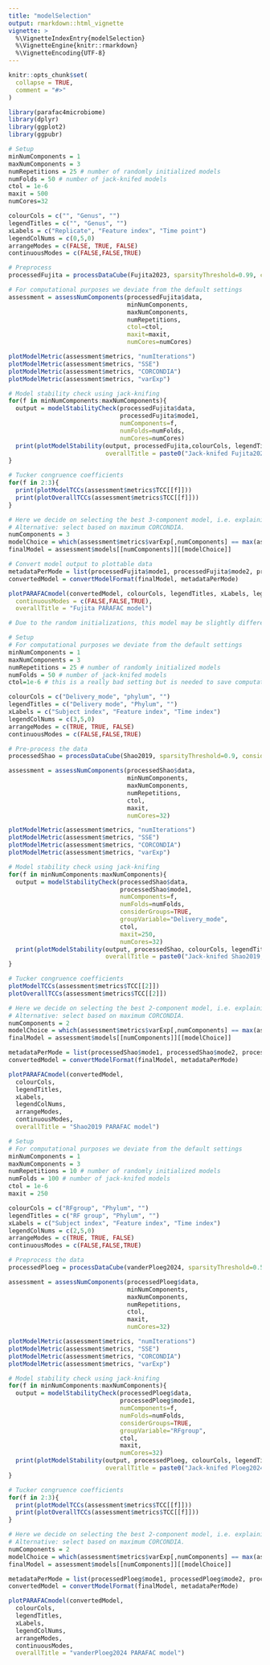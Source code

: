```yaml
---
title: "modelSelection"
output: rmarkdown::html_vignette
vignette: >
  %\VignetteIndexEntry{modelSelection}
  %\VignetteEngine{knitr::rmarkdown}
  %\VignetteEncoding{UTF-8}
---
```


```r
knitr::opts_chunk$set(
  collapse = TRUE,
  comment = "#>"
)
```

```r
library(parafac4microbiome)
library(dplyr)
library(ggplot2)
library(ggpubr)
```

```r
# Setup
minNumComponents = 1
maxNumComponents = 3
numRepetitions = 25 # number of randomly initialized models
numFolds = 50 # number of jack-knifed models
ctol = 1e-6
maxit = 500
numCores=32

colourCols = c("", "Genus", "")
legendTitles = c("", "Genus", "")
xLabels = c("Replicate", "Feature index", "Time point")
legendColNums = c(0,5,0)
arrangeModes = c(FALSE, TRUE, FALSE)
continuousModes = c(FALSE,FALSE,TRUE)

# Preprocess
processedFujita = processDataCube(Fujita2023, sparsityThreshold=0.99, centerMode=1, scaleMode=2)

# For computational purposes we deviate from the default settings
assessment = assessNumComponents(processedFujita$data,
                                 minNumComponents,
                                 maxNumComponents,
                                 numRepetitions,
                                 ctol=ctol,
                                 maxit=maxit,
                                 numCores=numCores)

plotModelMetric(assessment$metrics, "numIterations")
plotModelMetric(assessment$metrics, "SSE")
plotModelMetric(assessment$metrics, "CORCONDIA")
plotModelMetric(assessment$metrics, "varExp")

# Model stability check using jack-knifing
for(f in minNumComponents:maxNumComponents){
  output = modelStabilityCheck(processedFujita$data,
                               processedFujita$mode1,
                               numComponents=f,
                               numFolds=numFolds,
                               numCores=numCores)
  print(plotModelStability(output, processedFujita,colourCols, legendTitles, xLabels, legendColNums, arrangeModes,
                           overallTitle = paste0("Jack-knifed Fujita2023, numFolds=", numFolds)))
}

# Tucker congruence coefficients
for(f in 2:3){
  print(plotModelTCCs(assessment$metrics$TCC[[f]]))
  print(plotOverallTCCs(assessment$metrics$TCC[[f]]))
}

# Here we decide on selecting the best 3-component model, i.e. explaining the largest amount of variation.
# Alternative: select based on maximum CORCONDIA.
numComponents = 3
modelChoice = which(assessment$metrics$varExp[,numComponents] == max(assessment$metrics$varExp[,numComponents]))
finalModel = assessment$models[[numComponents]][[modelChoice]]

# Convert model output to plottable data
metadataPerMode = list(processedFujita$mode1, processedFujita$mode2, processedFujita$mode3)
convertedModel = convertModelFormat(finalModel, metadataPerMode)

plotPARAFACmodel(convertedModel, colourCols, legendTitles, xLabels, legendColNums, arrangeModes,
  continuousModes = c(FALSE,FALSE,TRUE),
  overallTitle = "Fujita PARAFAC model")

# Due to the random initializations, this model may be slightly different from the paper.
```

```r
# Setup
# For computational purposes we deviate from the default settings
minNumComponents = 1
maxNumComponents = 3
numRepetitions = 25 # number of randomly initialized models
numFolds = 50 # number of jack-knifed models
ctol=1e-6 # this is a really bad setting but is needed to save computational time

colourCols = c("Delivery_mode", "phylum", "")
legendTitles = c("Delivery mode", "Phylum", "")
xLabels = c("Subject index", "Feature index", "Time index")
legendColNums = c(3,5,0)
arrangeModes = c(TRUE, TRUE, FALSE)
continuousModes = c(FALSE,FALSE,TRUE)

# Pre-process the data
processedShao = processDataCube(Shao2019, sparsityThreshold=0.9, considerGroups=TRUE, groupVariable="Delivery_mode", centerMode=1, scaleMode=2)

assessment = assessNumComponents(processedShao$data,
                                 minNumComponents,
                                 maxNumComponents,
                                 numRepetitions,
                                 ctol,
                                 maxit,
                                 numCores=32)

plotModelMetric(assessment$metrics, "numIterations")
plotModelMetric(assessment$metrics, "SSE")
plotModelMetric(assessment$metrics, "CORCONDIA")
plotModelMetric(assessment$metrics, "varExp")

# Model stability check using jack-knifing
for(f in minNumComponents:maxNumComponents){
  output = modelStabilityCheck(processedShao$data,
                               processedShao$mode1,
                               numComponents=f,
                               numFolds=numFolds,
                               considerGroups=TRUE,
                               groupVariable="Delivery_mode",
                               ctol,
                               maxit=250,
                               numCores=32)
  print(plotModelStability(output, processedShao, colourCols, legendTitles, xLabels, legendColNums, arrangeModes,
                           overallTitle = paste0("Jack-knifed Shao2019, numFolds=", numFolds)))
}

# Tucker congruence coefficients
plotModelTCCs(assessment$metrics$TCC[[2]])
plotOverallTCCs(assessment$metrics$TCC[[2]])

# Here we decide on selecting the best 2-component model, i.e. explaining the largest amount of variation.
# Alternative: select based on maximum CORCONDIA.
numComponents = 2
modelChoice = which(assessment$metrics$varExp[,numComponents] == max(assessment$metrics$varExp[,numComponents]))
finalModel = assessment$models[[numComponents]][[modelChoice]]

metadataPerMode = list(processedShao$mode1, processedShao$mode2, processedShao$mode3)
convertedModel = convertModelFormat(finalModel, metadataPerMode)

plotPARAFACmodel(convertedModel,
  colourCols,
  legendTitles,
  xLabels,
  legendColNums,
  arrangeModes,
  continuousModes,
  overallTitle = "Shao2019 PARAFAC model")
```

```r
# Setup
# For computational purposes we deviate from the default settings
minNumComponents = 1
maxNumComponents = 3
numRepetitions = 10 # number of randomly initialized models
numFolds = 100 # number of jack-knifed models
ctol = 1e-6
maxit = 250

colourCols = c("RFgroup", "Phylum", "")
legendTitles = c("RF group", "Phylum", "")
xLabels = c("Subject index", "Feature index", "Time index")
legendColNums = c(2,5,0)
arrangeModes = c(TRUE, TRUE, FALSE)
continuousModes = c(FALSE,FALSE,TRUE)

# Preprocess the data
processedPloeg = processDataCube(vanderPloeg2024, sparsityThreshold=0.50, considerGroups=TRUE, groupVariable="RFgroup", centerMode=1, scaleMode=2)

assessment = assessNumComponents(processedPloeg$data,
                                 minNumComponents,
                                 maxNumComponents,
                                 numRepetitions,
                                 ctol,
                                 maxit,
                                 numCores=32)

plotModelMetric(assessment$metrics, "numIterations")
plotModelMetric(assessment$metrics, "SSE")
plotModelMetric(assessment$metrics, "CORCONDIA")
plotModelMetric(assessment$metrics, "varExp")

# Model stability check using jack-knifing
for(f in minNumComponents:maxNumComponents){
  output = modelStabilityCheck(processedPloeg$data,
                               processedPloeg$mode1,
                               numComponents=f,
                               numFolds=numFolds,
                               considerGroups=TRUE,
                               groupVariable="RFgroup",
                               ctol,
                               maxit,
                               numCores=32)
  print(plotModelStability(output, processedPloeg, colourCols, legendTitles, xLabels, legendColNums, arrangeModes,
                           overallTitle = paste0("Jack-knifed Ploeg2024, numFolds=", numFolds)))
}

# Tucker congruence coefficients
for(f in 2:3){
  print(plotModelTCCs(assessment$metrics$TCC[[f]]))
  print(plotOverallTCCs(assessment$metrics$TCC[[f]]))
}

# Here we decide on selecting the best 2-component model, i.e. explaining the largest amount of variation.
# Alternative: select based on maximum CORCONDIA.
numComponents = 2
modelChoice = which(assessment$metrics$varExp[,numComponents] == max(assessment$metrics$varExp[,numComponents]))
finalModel = assessment$models[[numComponents]][[modelChoice]]

metadataPerMode = list(processedPloeg$mode1, processedPloeg$mode2, processedPloeg$mode3)
convertedModel = convertModelFormat(finalModel, metadataPerMode)

plotPARAFACmodel(convertedModel,
  colourCols,
  legendTitles,
  xLabels,
  legendColNums,
  arrangeModes,
  continuousModes,
  overallTitle = "vanderPloeg2024 PARAFAC model")
```
